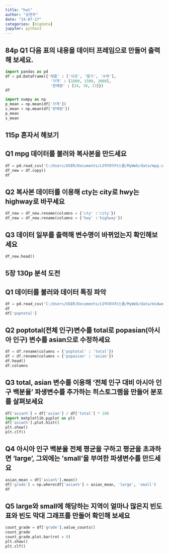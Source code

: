 ```yaml
---
title: "hw1"
author: "송현주"
date: "24-07-17"
categories: [bigdata]
jupyter: python3
---
```


## 84p Q1 다음 표의 내용을 데이터 프레임으로 만들어 출력해 보세요.

```python

import pandas as pd
df = pd.DataFrame({'제품' : ['사과', '딸기', '수박'],
                    '가격' : [1800, 1500, 3000],
                    '판매량' : [24, 38, 13]})
df

```

```python

import numpy as np
p_mean = np.mean(df['가격'])
s_mean = np.mean(df['판매량'])
p_mean
s_mean

```

## 115p 혼자서 해보기

## Q1 mpg 데이터를 불러와 복사본을 만드세요

```python

df = pd.read_csv('C:/Users/USER/Documents/LS빅데이터스쿨/MyWeb/data/mpg.csv')
df_new = df.copy()
df

```

## Q2 복사본 데이터를 이용해 cty는 city로 hwy는 highway로 바꾸세요

```python
df_new = df_new.rename(columns = {'cty' :'city'}) 
df_new = df_new.rename(columns = {'hwy' :'highway'}) 

```

## Q3 데이터 일부를 출력해 변수명이 바뀌었는지 확인해보세요

```python
df_new.head()

```

## 5장 130p 분석 도전

## Q1 데이터를 불러와 데이터 특징 파악

```python
df = pd.read_csv('C:/Users/USER/Documents/LS빅데이터스쿨/MyWeb/data/midwest.csv')
df
df['poptotal']

```

## Q2 poptotal(전체 인구)변수를 total로 popasian(아시아 인구) 변수를 asian으로 수정하세요

```python
df = df.rename(columns = {'poptotal' : 'total'})
df = df.rename(columns = {'popasian' : 'asian'})
df.head()
df.columns
```

## Q3 total, asian 변수를 이용해 '전체 인구 대비 아시아 인구 백분율' 파생변수를 추가하는 히스토그램을 만들어 분포를 살펴보세요

```python
df['asian%'] = df['asian'] / df['total'] * 100
import matplotlib.pyplot as plt
df['asian%'].plot.hist()
plt.show()
plt.clf()
```

## Q4 아시아 인구 백분율 전체 평균을 구하고 평균을 초과하면 'large', 그외에는 'small'을 부여한 파생변수를 만드세요

```python
asian_mean = df['asian%'].mean()
df['grade'] = np.where(df['asian%'] > asian_mean, 'large', 'small')
df
```

## Q5 large와 small에 해당하는 지역이 얼마나 많은지 빈도표와 빈도 막대 그래프를 만들어 확인해 보세요

```python


count_grade = df['grade'].value_counts()
count_grade
count_grade.plot.bar(rot = 0)
plt.show()
plt.clf()
```
